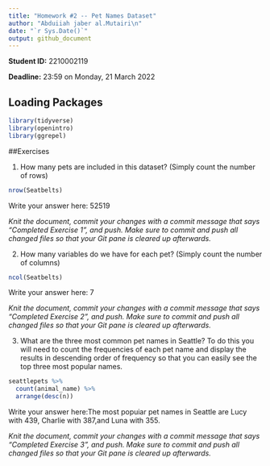 ---
title: "Homework #2 -- Pet Names Dataset"
author: "Abduiiah jaber al.Mutairi\n"
date: "`r Sys.Date()`"
output: github_document
---

**Student ID:** 2210002119

**Deadline:** 23:59 on Monday, 21 March 2022


## Loading Packages

```{r load-packages, message = FALSE}

library(tidyverse)
library(openintro)
library(ggrepel)
```


##Exercises

1.  How many pets are included in this dataset? (Simply count the number of rows)


```{r}
nrow(Seatbelts)
```
Write your answer here: 52519

*Knit the document, commit your changes with a commit message that says "Completed Exercise 1", and push. Make sure to commit and push all changed files so that your Git pane is cleared up afterwards.*

2.  How many variables do we have for each pet? (Simply count the number of columns)


```{r}
ncol(Seatbelts)
```
Write your answer here: 7

*Knit the document, commit your changes with a commit message that says "Completed Exercise 2", and push. Make sure to commit and push all changed files so that your Git pane is cleared up afterwards.*

3.  What are the three most common pet names in Seattle? To do this you will need to count the frequencies of each pet name and display the results in descending order of frequency so that you can easily see the top three most popular names. 


```{r}
seattlepets %>%
  count(animal_name) %>%
  arrange(desc(n))
```
Write your answer here:The most popuiar pet names in Seattle are Lucy with 439, Charlie with 387,and Luna with 355.

*Knit the document, commit your changes with a commit message that says "Completed Exercise 3", and push. Make sure to commit and push all changed files so that your Git pane is cleared up afterwards.*